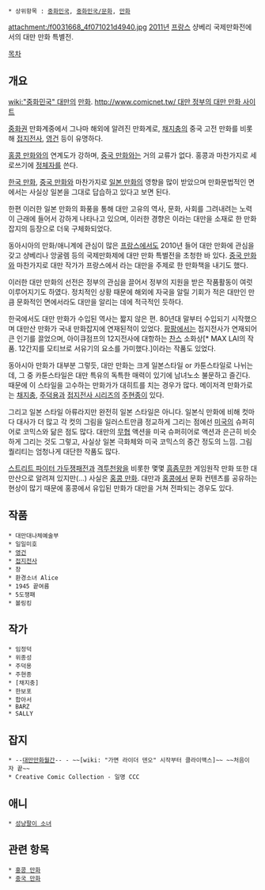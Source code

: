  * 상위항목 : [[중화민국]], [[중화민국/문화]], [[만화]]

{{{+1 臺灣漫畵 }}}

attachment:/f0031668_4f071021d4940.jpg
[[2011년]] [[프랑스]] 샹베리 국제만화전에서의 대만 만화 특별전.

[[목차]]

== 개요 ==
[[wiki:"중화민국" 대만]]의 [[만화]]. [[http://www.comicnet.tw/ 대만 정부의 대만 만화 사이트 ]]

[[중화권]] 만화계중에서 그나마 해외에 알려진 만화계로, [[채지충]]의 중국 고전 만화를 비롯해 [[접지전사]], [[영건]] 등이 유명하다.

[[홍콩 만화]]와의 연계도가 강하며, [[중국 만화]]와는 거의 교류가 없다. 홍콩과 마찬가지로 세로쓰기에 [[정체자]]를 쓴다.

[[한국 만화]], [[중국 만화]]와 마찬가지로 [[일본 만화]]의 영향을 많이 받았으며 만화문법적인 면에서는 사실상 일본을 그대로 답습하고 있다고 보면 된다.

한편 이러한 일본 만화의 화풍을 통해 대만 고유의 역사, 문화, 사회를 그려내려는 노력이 근래에 들어서 강하게 나타나고 있으며, 이러한 경향은 <Creative Comic Collection>이라는 대만을 소재로 한 만화잡지의 등장으로 더욱 구체화되었다.

동아시아의 만화/애니계에 관심이 많은 [[프랑스]]에서도 2010년 들어 대만 만화에 관심을 갖고 샹베리나 앙굴렘 등의 국제만화제에 대만 만화 특별전을 초청한 바 있다. [[중국 만화]]와 마찬가지로 대만 작가가 프랑스에서 <Formose>라는 대만을 주제로 한 만화책을 내기도 했다.

이러한 대만 만화의 선전은 정부의 관심을 끌어서 정부의 지원을 받은 작품활동이 여럿 이루어지기도 하였다. 정치적인 상황 때문에 해외에 자국을 알릴 기회가 적은 대만인 만큼 문화적인 면에서라도 대만을 알리는 데에 적극적인 듯하다.

한국에서도 대만 만화가 수입된 역사는 짧지 않은 편. 80년대 말부터 수입되기 시작했으며 대만산 만화가 국내 만화잡지에 연재된적이 있었다. [[팡팡]]에서는 접지전사가 연재되어 큰 인기를 끌었으며, 아이큐점프의 12지전사에 대항하는 [[찬스]] 소화상[* MAX LAI의 작품. 12간지를 모티브로 서유기의 요소를 가미했다.]이라는 작품도 있었다.

동아시아 만화가 대부분 그렇듯, 대만 만화는 크게 일본스타일 or 카툰스타일로 나뉘는데, 그 중 카툰스타일은 대만 특유의 독특한 매력이 있기에 남녀노소 불문하고 즐긴다. 때문에 이 스타일을 고수하는 만화가가 대히트를 치는 경우가 많다.  메이저격 만화가로는 [[채지충]], [[주덕용]]과 [[접지전사 시리즈]]의 [[주현종]]이 있다.

그리고 일본 스타일 아류라지만 완전히 일본 스타일은 아니다. 일본식 만화에 비해 컷마다 대사가 더 많고 각 컷의 그림을 일러스트만큼 정교하게 그리는 점에선 [[미국]]의 슈퍼히어로 코믹스와 닮은 점도 많다. 대만의 [[무협]] 액션을 미국 슈퍼히어로 액션과 은근히 비슷하게 그리는 것도 그렇고, 사실상 일본 극화체와 미국 코믹스의 중간 정도의 느낌. 그림 퀄리티는 엄청나게 대단한 작품도 많다. 

[[스트리트 파이터 가두쟁패전]]과 [[격투천왕]]을 비롯한 몇몇 [[흠좀무]]한 게임원작 만화 또한 대만산으로 알려져 있지만(...) 사실은 [[홍콩 만화]]. 대만과 [[홍콩]]에서 문화 컨텐츠를 공유하는 현상이 많기 때문에 홍콩에서 유입된 만화가 대만을 거쳐 전파되는 경우도 있다. 

== 작품 ==
 * 대만대나체예술부
 * 일일미호
 * [[영건]]
 * [[접지전사]]
 * 창
 * 환경소녀 Alice
 * 1945 끝여름
 * 5도쟁패
 * 볼링킹
== 작가 ==
 * 임정덕
 * 위종성
 * 주덕용
 * 주현종
 * [채지충]
 * 한보포
 * 합아서
 * BARZ
 * SALLY

== 잡지 ==
 * --[[대만만화월간]]-- - ~~[wiki: "가면 라이더 덴오" 시작부터 클라이맥스]~~ ~~처음이자 끝~~
 * Creative Comic Collection - 일명 CCC

== 애니 ==
 * [[성냥팔이 소녀]]

== 관련 항목 ==
 * [[홍콩 만화]]
 * [[중국 만화]]
